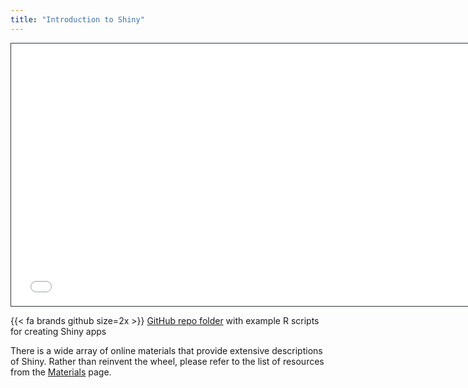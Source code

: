 ```yaml
---
title: "Introduction to Shiny"
---
```


```{=html}
<iframe class="slide-deck" src="Day1/slides/Intro to Shiny.html" height="420" width="750" style="border: 1px solid #2e3846;"></iframe>
```
{{< fa brands github size=2x >}} [GitHub repo folder](https://github.com/Physalia86/Introduction-to-R-Shiny-course/tree/main/Day1/R_examples) with example R scripts for creating Shiny apps


There is a wide array of online materials that provide extensive descriptions of Shiny. Rather than reinvent the wheel, please refer to the list of resources from the [Materials](materials.qmd) page.